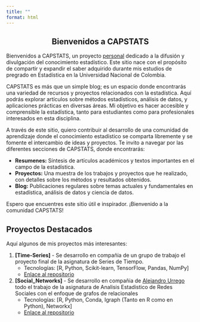 ```yaml
---
title: ""
format: html
---
```


<div style="text-align:center">
# Bienvenidos a CAPSTATS
</div>

Bienvenidos a CAPSTATS, un proyecto [personal](https://capstats-ml.github.io/CapStats/about.html) dedicado a la difusión y divulgación del conocimiento estadístico. Este sitio nace con el propósito de compartir y expandir el saber adquirido durante mis estudios de pregrado en Estadística en la Universidad Nacional de Colombia.

CAPSTATS es más que un simple blog; es un espacio donde encontrarás una variedad de recursos y proyectos relacionados con la estadística. Aquí podrás explorar artículos sobre métodos estadísticos, análisis de datos, y aplicaciones prácticas en diversas áreas. Mi objetivo es hacer accesible y comprensible la estadística, tanto para estudiantes como para profesionales interesados en esta disciplina.

A través de este sitio, quiero contribuir al desarrollo de una comunidad de aprendizaje donde el conocimiento estadístico se comparta libremente y se fomente el intercambio de ideas y proyectos. Te invito a navegar por las diferentes secciones de CAPSTATS, donde encontrarás:

   - **Resumenes:** Síntesis de artículos académicos y textos importantes en el campo de la estadística.
   - **Proyectos:** Una muestra de los trabajos y proyectos que he realizado, con detalles sobre los métodos y resultados obtenidos.
   - **Blog:** Publicaciones regulares sobre temas actuales y fundamentales en estadística, análisis de datos y ciencia de datos.

Espero que encuentres este sitio útil e inspirador. ¡Bienvenido a la comunidad CAPSTATS!

## Proyectos Destacados
Aquí algunos de mis proyectos más interesantes:

1. **[Time-Series]** - Se desarrollo en compañia de un grupo de trabajo el proyecto final de la asignatura de Series de Tiempo.
   - Tecnologías: [R, Python, Scikit-learn, TensorFlow, Pandas, NumPy]
   - [Enlace al repositorio](https://github.com/CapStats-ML/Time-series)

2. **[Social_Networks]** - Se desarrollo en compañia de [Alejandro Urrego](https://github.com/aurreg) todo el trabajo de la asignatura de Analisis Estadistico de Redes Sociales con el enfoque de grafos de relacionales
   - Tecnologías: [R, Python, Conda, Igraph (Tanto en R como en Python), Networkx]
   - [Enlace al repositorio](https://github.com/CapStats-ML/Social_Networks)

